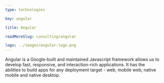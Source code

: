 ```yaml
---
type: technologies

key: angular

title: Angular

readMoreSlug: consulting/angular

logo: ../images/angular-logo.png
---
```


Angular is a Google-built and maintained Javascript framework allows us to develop fast, responsive, and interaction-rich applications. It has the abilities to build apps for any deployment target - web, mobile web, native mobile and native desktop.

